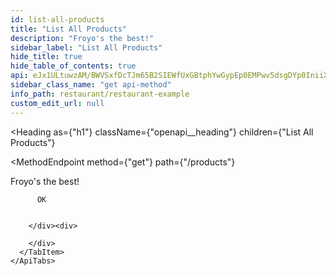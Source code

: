 ```yaml
---
id: list-all-products
title: "List All Products"
description: "Froyo's the best!"
sidebar_label: "List All Products"
hide_title: true
hide_table_of_contents: true
api: eJx1ULtuwzAM/BWVSxfDcTJm65B2SIEWfUxGBtphYwGypEp0EMPwv5dsgDYp0IniiXfH4wSMhwzrWusSCi0r2BWwp9wmG9kGD2u4T2EMt9lwR6ahzDcymSjH4DMJe4JVVWm5Zj1tYZ4L6Im7sJf+QCy8iNxJs4gp7IeWs0DWfwSls2VH8vciFjgk9Gw2J+yjgAUcKeWz7rKsygr+7vj6PWguwBLEPYbMPXqV99ir+qPNbO6cM8+/G1xJTdAGz+T5n+Q8RtVhOvEiOrRefYbklHlOV8NPOrllJysoNk0NZnpPbp4V/hwojYLL84jJYqPZ693lxR42b3LCL/w+jMQ=
sidebar_class_name: "get api-method"
info_path: restaurant/restaurant-example
custom_edit_url: null
---
```



<Heading
  as={"h1"}
  className={"openapi__heading"}
  children={"List All Products"}
>
</Heading>

<MethodEndpoint
  method={"get"}
  path={"/products"}
>
  
</MethodEndpoint>



Froyo's the best!

<div>
  <div>
    <ApiTabs
      label={undefined}
      id={undefined}
    >
      <TabItem
        label={"200"}
        value={"200"}
      >
        <div>
          
          
          OK
          
          
        </div><div>
          
        </div>
      </TabItem>
    </ApiTabs>
  </div>
</div>
      
